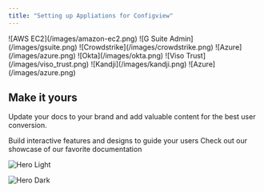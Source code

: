 ```yaml
---
title: "Setting up Appliations for Configview"
---
```



<CardGroup cols={4}>
  <Card title="AWS" href="https://support.configview.com/ec2">
    ![AWS EC2](/images/amazon-ec2.png)
  </Card>
  <Card title="Google" href="https://support.configview.com/gsuite">
    ![G Suite Admin](/images/gsuite.png)
  </Card>
  <Card title="Crowdstrike" href="https://support.configview.com/crowdstrike">
    ![Crowdstrike](/images/crowdstrike.png)
  </Card>
  <Card title="Azure" href="https://mintlify.com/docs/api-playground/openapi">
    ![Azure](/images/azure.png)
  </Card>
</CardGroup>

<CardGroup cols={4}>
  <Card title="Okta" href="https://support.configview.com/ec2">
    ![Okta](/images/okta.png)
  </Card>
  <Card title="Viso Trust" href="https://support.configview.com/gsuite">
    ![Viso Trust](/images/viso_trust.png)
  </Card>
  <Card title="Kandji" href="https://support.configview.com/crowdstrike">
    ![Kandji](/images/kandji.png)
  </Card>
  <Card title="Azure" href="https://mintlify.com/docs/api-playground/openapi">
    ![Azure](/images/azure.png)
  </Card>
</CardGroup>

## Make it yours

Update your docs to your brand and add valuable content for the best user conversion.

<CardGroup cols={2}>
  <Card title="Add Components" icon="screwdriver-wrench" href="https://mintlify.com/docs/content/components/accordions">
    Build interactive features and designs to guide your users
  </Card>
  <Card title="Get Inspiration" icon="stars" href="https://mintlify.com/customers">
    Check out our showcase of our favorite documentation
  </Card>
</CardGroup>

<img
  className="block dark:hidden"
  src="/images/hero-light.png"
  alt="Hero Light"
/>

<img
  className="hidden dark:block"
  src="/images/hero-dark.png"
  alt="Hero Dark"
/>
